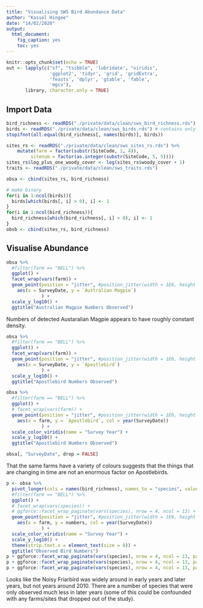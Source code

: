 ```yaml
---
title: "Visualising SWS Bird Abundance Data"
author: "Kassel Hingee"
date: "14/02/2020"
output: 
  html_document: 
    fig_caption: yes
    toc: yes
---
```


```r
knitr::opts_chunk$set(echo = TRUE)
out <- lapply(c("sf", "tsibble", 'lubridate', "viridis",
                'ggplot2', 'tidyr', 'grid', 'gridExtra', 
                'feasts', 'dplyr', 'gtable', 'fable',
                'mgcv'),
       library, character.only = TRUE)
```

## Import Data
```r
bird_richness <- readRDS("./private/data/clean/sws_bird_richness.rds") # contains all bird spp
birds <- readRDS("./private/data/clean/sws_birds.rds") # contains only common bird spp
stopifnot(all.equal(bird_richness[, names(birds)], birds))

sites_rs <- readRDS("./private/data/clean/sws_sites_rs.rds") %>%
    mutate(farm = factor(substr(SiteCode, 1, 4)),
         sitenum = factor(as.integer(substr(SiteCode, 5, 5))))
sites_rs$log_plus_one_woody_cover <- log(sites_rs$woody_cover + 1)
traits <- readRDS("./private/data/clean/sws_traits.rds")

obsa <- cbind(sites_rs, bird_richness) 
```

```r
# make binary
for(i in 1:ncol(birds)){
  birds[which(birds[, i] > 0), i] <- 1
}
for(i in 1:ncol(bird_richness)){
  bird_richness[which(bird_richness[, i] > 0), i] <- 1
}
obsb <- cbind(sites_rs, bird_richness)
```

## Visualise Abundance
```r
obsa %>%
  #filter(farm == "BELL") %>%
  ggplot() +
  facet_wrap(vars(farm)) +
  geom_point(position = "jitter", #position_jitter(width = 1E6, height = 0),
    aes(x = SurveyDate, y = `Australian Magpie`)
             ) +
  scale_y_log10() +
  ggtitle("Australian Magpie Numbers Observed")
```

Numbers of detected Austaralian Magpie appears to have roughly constant density.

```r
obsa %>%
  #filter(farm == "BELL") %>%
  ggplot() +
  facet_wrap(vars(farm)) +
  geom_point(position = "jitter", #position_jitter(width = 1E6, height = 0),
    aes(x = SurveyDate, y = `Apostlebird`)
             ) +
  scale_y_log10() +
  ggtitle("Apostlebird Numbers Observed")
```


```r
obsa %>%
  #filter(farm == "BELL") %>%
  ggplot() +
  # facet_wrap(vars(farm)) +
  geom_point(position = "jitter", #position_jitter(width = 1E6, height = 0),
    aes(x = farm, y = `Apostlebird`, col = year(SurveyDate))
             ) +
  scale_color_viridis(name = "Survey Year") +
  scale_y_log10() +
  ggtitle("Apostlebird Numbers Observed")

obsa[, "SurveyDate", drop = FALSE]
```

That the same farms have a variety of colours suggests that the things that are changing in time are not an enormous factor on Apostlebirds.


```r
p <- obsa %>%
  pivot_longer(cols = names(bird_richness), names_to = "species", values_to = "numbers") %>%
  #filter(farm == "BELL") %>%
  ggplot() +
  # facet_wrap(vars(species)) +
  # ggforce::facet_wrap_paginate(vars(species), nrow = 4, ncol = 13) +
  geom_point(position = "jitter", #position_jitter(width = 1E6, height = 0),
    aes(x = farm, y = numbers, col = year(SurveyDate))
             ) +
  scale_color_viridis(name = "Survey Year") +
  scale_y_log10() +
  theme(strip.text.x = element_text(size = 8)) +
  ggtitle("Observed Bird Numbers")
p + ggforce::facet_wrap_paginate(vars(species), nrow = 4, ncol = 13, page = 1)
p + ggforce::facet_wrap_paginate(vars(species), nrow = 4, ncol = 13, page = 2)
p + ggforce::facet_wrap_paginate(vars(species), nrow = 4, ncol = 13, page = 3)
```


Looks like the Noisy Friarbird was widely around in early years and later years, but not years around 2010.
There are a number of species that were only observed much less in later years (some of this could be confounded with any farms/sites that dropped out of the study).
